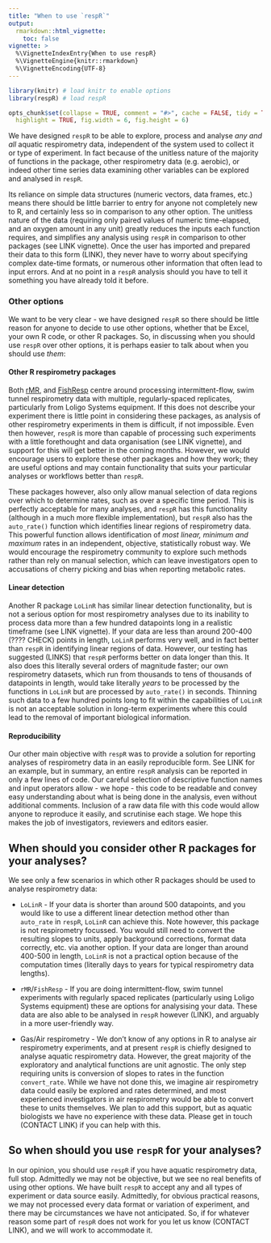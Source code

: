 ```yaml
---
title: "When to use `respR`"
output: 
  rmarkdown::html_vignette:
    toc: false
vignette: >
  %\VignetteIndexEntry{When to use respR}
  %\VignetteEngine{knitr::rmarkdown}
  %\VignetteEncoding{UTF-8}
---
```


```r
library(knitr) # load knitr to enable options
library(respR) # load respR

opts_chunk$set(collapse = TRUE, comment = "#>", cache = FALSE, tidy = TRUE, 
  highlight = TRUE, fig.width = 6, fig.height = 6)
```

We have designed `respR` to be able to explore, process and analyse *any and all* aquatic respirometry data, independent of the system used to collect it or type of experiment. In fact because of the unitless nature of the majority of functions in the package, other respirometry data (e.g. aerobic), or indeed other time series data examining other variables can be explored and analysed in `respR`. 

Its reliance on simple data structures (numeric vectors, data frames, etc.) means there should be little barrier to entry for anyone not completely new to R, and certainly less so in comparison to any other option. The unitless nature of the data (requiring only paired values of numeric time-elapsed, and an oxygen amount in any unit) greatly reduces the inputs each function requires, and simplifies any analysis using `respR` in comparison to other packages (see LINK vignette). Once the user has imported and prepared their data to this form (LINK), they never have to worry about specifying complex date-time formats, or numerous other information that often lead to input errors. And at no point in a `respR` analysis should you have to tell it something you have already told it before. 

### Other options
We want to be very clear - we have designed `respR` so there should be little reason for anyone to decide to use other options, whether that be Excel, your own R code, or other R packages. So, in discussing when you should use `respR` over other options, it is perhaps easier to talk about when you should use *them*:

#### Other R respirometry packages 
Both [rMR](https://cran.r-project.org/web/packages/rMR/index.html), and [FishResp](https://fishresp.org) centre around processing intermittent-flow, swim tunnel respirometry data with multiple, regularly-spaced replicates, particularly from Loligo Systems equipment. If this does not describe your experiment there is little point in considering these packages, as analysis of other respirometry experiments in them is difficult, if not impossible. Even then however, `respR` is more than capable of processing such experiments with a little forethought and data organisation (see LINK vignette), and support for this will get better in the coming months. However, we would encourage users to explore these other packages and how they work; they are useful options and may contain functionality that suits your particular analyses or workflows better than `respR`. 

These packages however, also only allow manual selection of data regions over which to determine rates, such as over a specific time period. This is perfectly acceptable for many analyses, and `respR` has this functionality (although in a much more flexible implementation), but `respR` also has the `auto_rate()` function which identifies linear regions of respirometry data. This powerful function allows identification of *most linear, minimum and maximum* rates in an independent, objective, statistically robust way. We would encourage the respirometry community to explore such methods rather than rely on manual selection, which can leave investigators open to accusations of cherry picking and bias when reporting metabolic rates. 

#### Linear detection
Another R package `LoLinR` has similar linear detection functionality, but is not a serious option for most respirometry analyses due to its inability to process data more than a few hundred datapoints long in a realistic timeframe (see LINK vignette). If your data are less than around 200-400 (???? CHECK) points in length, `LoLinR` performs very well, and in fact better than `respR` in identifying linear regions of data. However, our testing has suggested (LINKS) that `respR` performs better on data longer than this. It also does this literally several orders of magnitude faster; our own respirometry datasets, which run from thousands to tens of thousands of datapoints in length, would take literally *years* to be processed by the functions in `LoLinR` but are processed by `auto_rate()` in seconds. Thinning such data to a few hundred points long to fit within the capabilities of `LoLinR` is not an acceptable solution in long-term experiments where this could lead to the removal of important biological information. 

#### Reproducibility 
Our other main objective with `respR` was to provide a solution for reporting analyses of respirometry data in an easily reproducible form. See LINK for an example, but in summary, an entire `respR` analysis can be reported in only a few lines of code. Our careful selection of descriptive function names and input operators allow - we hope - this code to be readable and convey easy understanding about what is being done in the analysis, even without additional comments. Inclusion of a raw data file with this code would allow anyone to reproduce it easily, and scrutinise each stage. We hope this makes the job of investigators, reviewers and editors easier. 

## When should you consider other R packages for your analyses?

We see only a few scenarios in which other R packages should be used to analyse respirometry data: 

- `LoLinR` - If your data is shorter than around 500 datapoints, and you would like to use a different linear detection method other than `auto_rate` in `respR`, `LoLinR` can achieve this. Note however, this package is not respirometry focussed. You would still need to convert the resulting slopes to units, apply background corrections, format data correctly, etc. via another option. If your data are longer than around 400-500 in length, `LoLinR` is not a practical option because of the computation times (literally days to years for typical respirometry data lengths). 

- `rMR`/`FishResp` - If you are doing intermittent-flow, swim tunnel experiments with regularly spaced replicates (particularly using Loligo Systems equipment) these are options for analysising your data. These data are also able to be analysed in `respR` however (LINK), and arguably in a more user-friendly way. 

- Gas/Air respirometry - We don't know of any options in R to analyse air respirometry experiments, and at present `respR` is chiefly designed to analyse aquatic respirometry data. However, the great majority of the exploratory and analytical functions are unit agnostic. The only step requiring units is conversion of slopes to rates in the function `convert_rate`. While we have not done this, we imagine air respirometry data could easily be explored and rates determined, and most experienced investigators in air respirometry would be able to convert these to units themselves. We plan to add this support, but as aquatic biologists we have no experience with these data. Please get in touch (CONTACT LINK) if you can help with this. 

## So when should you use `respR` for your analyses?
In our opinion, you should use `respR` if you have aquatic respirometry data, full stop. Admittedly we may not be objective, but we see no real benefits of using other options. We have built `respR` to accept any and all types of experiment or data source easily. Admittedly, for obvious practical reasons, we may not processed every data format or variation of experiment, and there may be circumstances we have not anticipated. So, if for whatever reason some part of `respR` does not work for you let us know (CONTACT LINK), and we will work to accommodate it.  

